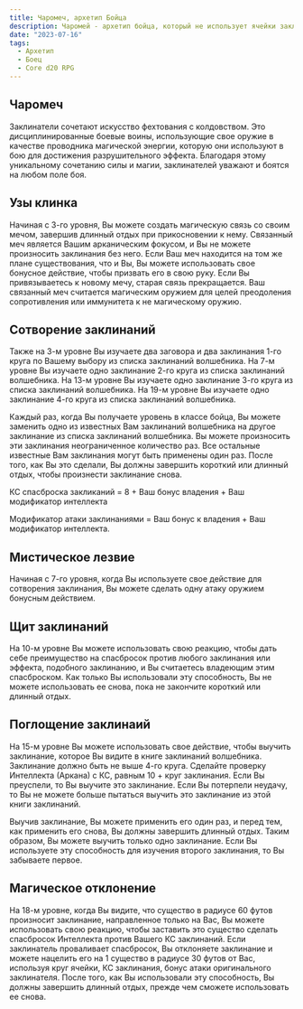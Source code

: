```yaml
---
title: Чаромеч, архетип Бойца
description: Чаромей - архетип бойца, который не использует ячейки заклинаний
date: "2023-07-16"
tags:
  - Архетип
  - Боец
  - Core d20 RPG
---
```


## Чаромеч

Заклинатели сочетают искусство фехтования с колдовством. Это дисциплинированные боевые воины, использующие свое оружие в качестве проводника магической энергии, которую они используют в бою для достижения разрушительного эффекта. Благодаря этому уникальному сочетанию силы и магии, заклинателей уважают и боятся на любом поле боя.

## Узы клинка

Начиная с 3-го уровня, Вы можете создать магическую связь со своим мечом, завершив длинный отдых при прикосновении к нему. Связанный меч является Вашим арканическим фокусом, и Вы не можете произносить заклинания без него. Если Ваш меч находится на том же плане существования, что и Вы, Вы можете использовать свое бонусное действие, чтобы призвать его в свою руку. Если Вы привязываетесь к новому мечу, старая связь прекращается. Ваш связанный меч считается магическим оружием для целей преодоления сопротивления или иммунитета к не магическому оружию.

## Сотворение заклинаний

Также на 3-м уровне Вы изучаете два заговора и два заклинания 1-го круга по Вашему выбору из списка заклинаний волшебника. На 7-м уровне Вы изучаете одно заклинание 2-го круга из списка заклинаний волшебника. На 13-м уровне Вы изучаете одно заклинание 3-го круга из списка заклинаний волшебника. На 19-м уровне Вы изучаете одно заклинание 4-го круга из списка заклинаний волшебника.

Каждый раз, когда Вы получаете уровень в классе бойца, Вы можете заменить одно из известных Вам заклинаний волшебника на другое заклинание из списка заклинаний волшебника. Вы можете произносить эти заклинания неограниченное количество раз. Все остальные известные Вам заклинания могут быть применены один раз. После того, как Вы это сделали, Вы должны завершить короткий или длинный отдых, чтобы произнести заклинание снова.

КС спасброска закликаний = 8 + Ваш бонус владения + Ваш модификатор интеллекта

Модификатор атаки заклинаниями = Ваш бонус к владения + Ваш модификатор интеллекта.

## Мистическое лезвие

Начиная с 7-го уровня, когда Вы используете свое действие для сотворения заклинания, Вы можете сделать одну атаку оружием бонусным действием.

## Щит заклинаний

На 10-м уровне Вы можете использовать свою реакцию, чтобы дать себе преимущество на спасбросок против любого заклинания или эффекта, подобного заклинанию, и Вы считаетесь владеющим этим спасброском. Как только Вы использовали эту способность, Вы не можете использовать ее снова, пока не закончите короткий или длинный отдых.

## Поглощение заклинаий

На 15-м уровне Вы можете использовать свое действие, чтобы выучить заклинание, которое Вы видите в книге заклинаний волшебника. Заклинание должно быть не выше 4-го круга. Сделайте проверку Интеллекта (Аркана) с КС, равным 10 + круг заклинания. Если Вы преуспели, то Вы выучите это заклинание. Если Вы потерпели неудачу, то Вы не можете больше пытаться выучить это заклинание из этой книги заклинаний.

Выучив заклинание, Вы можете применить его один раз, и перед тем, как применить его снова, Вы должны завершить длинный отдых. Таким образом, Вы можете выучить только одно заклинание. Если Вы используете эту способность для изучения второго заклинания, то Вы забываете первое.

## Магическое отклонение

На 18-м уровне, когда Вы видите, что существо в радиусе 60 футов произносит заклинание, направленное только на Вас, Вы можете использовать свою реакцию, чтобы заставить это существо сделать спасбросок Интеллекта против Вашего КС заклинаний. Если заклинатель проваливает спасбросок, Вы отклоняете заклинание и можете нацелить его на 1 существо в радиусе 30 футов от Вас, используя круг ячейки, КС заклинания, бонус атаки оригинального заклинателя. После того, как Вы использовали эту способность, Вы должны завершить длинный отдых, прежде чем сможете использовать ее снова.
